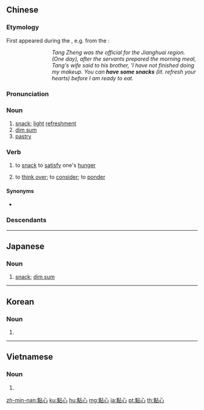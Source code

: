 {{also|点心}}
==Chinese==
{{zh-forms|s=点心}}

===Etymology===
{{zh-compound|點|心|dot, point; to light, to kindle; to touch briefly|heart}} First appeared during the {{w|Tang Dynasty|Tang era}}, e.g. from the ''{{w|Book of Tang}}'':

: {{lang|zh|「唐鄭為江淮留侯，家人備夫人晨饌，夫人謂其弟曰：『治妝未畢，我未及餐，爾且可'''點心'''。』」}}
::: ''Tang Zheng was the official for the Jianghuai region. (One day), after the servants prepared the morning meal, Tang's wife said to his brother, 'I have not finished doing my makeup. You can '''have some snacks''' (lit. refresh your hearts) before I am ready to eat.''

===Pronunciation===
{{zh-pron
|m=diǎnxīn,tl=y
|ma=zh-diǎnxin.ogg
|c=dim2 sam1
|h=pfs=tiám-sîm
|md=dēng-sĭng
|mn=tiám-sim
|w=2ti xin
|ca=y
|cat=n,v
}}

===Noun===
{{zh-noun}}

# [[snack]]; [[light]] [[refreshment]]
# [[dim sum]]
# [[pastry]]

===Verb===
{{zh-verb}}

# {{lb|zh|slang}} to [[snack]] to [[satisfy]] one's [[hunger]]
# {{lb|zh|slang}} to [[think over]]; to [[consider]]; to [[ponder]]

====Synonyms====
* {{sense|to snack to satisfy one's hunger}} {{zh-l|點飢|diǎnjī}}

===Descendants===
{{CJKV|點心|s=点心|てんしん|점심|điểm tâm}}

{{zh-cat|Foods|Beginning}}

----

==Japanese==
{{ja-kanjitab|てん|しん|yomi=on}}

===Noun===
{{ja-noun|てんしん|shin=点心}}

# {{ja-def|点心}} [[snack]]; [[dim sum]]

----

==Korean==
{{ko-hanjatab}}

===Noun===
{{ko-noun|hj|rv=jeomsim|hangeul=점심}}

# {{hanja form of|점심|[[lunch]], [[luncheon]]}}

----

==Vietnamese==
{{vi-hantutab|點|心}}

===Noun===
{{vi-hantu}}

# {{han tu form of|điểm tâm|[[breakfast]]}}

[[zh-min-nan:點心]]
[[ku:點心]]
[[hu:點心]]
[[mg:點心]]
[[ja:點心]]
[[pt:點心]]
[[th:點心]]